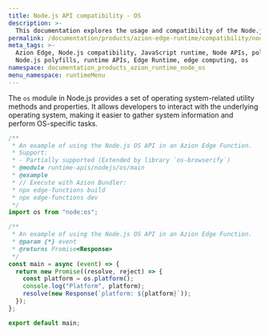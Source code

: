 ```yaml
---
title: Node.js API compatibility - OS
description: >-
  This documentation explores the usage and compatibility of the Node.js OS module within the Azion Edge Runtime. The OS module provides a variety of operating system-related utility methods and properties.
permalink: /documentation/products/azion-edge-runtime/compatibility/node/os/
meta_tags: >-
  Azion Edge, Node.js compatibility, JavaScript runtime, Node APIs, polyfills,
  Node.js polyfills, runtime APIs, Edge Runtime, edge computing, os
namespace: documentation_products_azion_runtime_node_os
menu_namespace: runtimeMenu
---
```


The `os` module in Node.js provides a set of operating system-related utility methods and properties. It allows developers to interact with the underlying operating system, making it easier to gather system information and perform OS-specific tasks.

```javascript
/**
 * An example of using the Node.js OS API in an Azion Edge Function.
 * Support:
 * - Partially supported (Extended by library `os-browserify`)
 * @module runtime-apis/nodejs/os/main
 * @example
 * // Execute with Azion Bundler:
 * npx edge-functions build
 * npx edge-functions dev
 */
import os from "node:os";

/**
 * An example of using the Node.js OS API in an Azion Edge Function.
 * @param {*} event
 * @returns Promise<Response>
 */
const main = async (event) => {
  return new Promise((resolve, reject) => {
    const platform = os.platform();
    console.log("Platform", platform);
    resolve(new Response(`platform: ${platform}`));
  });
};

export default main;
```